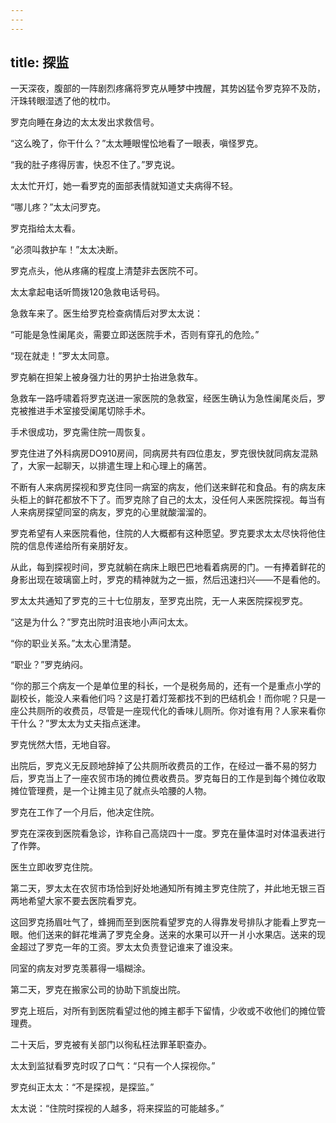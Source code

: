 ```yaml
---
---
---
```

title: 探监
---




一天深夜，腹部的一阵剧烈疼痛将罗克从睡梦中拽醒，其势凶猛令罗克猝不及防，汗珠转眼湿透了他的枕巾。

罗克向睡在身边的太太发出求救信号。

“这么晚了，你干什么？”太太睡眼惺忪地看了一眼表，嗔怪罗克。

“我的肚子疼得厉害，快忍不住了。”罗克说。

太太忙开灯，她一看罗克的面部表情就知道丈夫病得不轻。

“哪儿疼？”太太问罗克。

罗克指给太太看。

“必须叫救护车！”太太决断。

罗克点头，他从疼痛的程度上清楚非去医院不可。

太太拿起电话听筒拨120急救电话号码。

急救车来了。医生给罗克检查病情后对罗太太说：

“可能是急性阑尾炎，需要立即送医院手术，否则有穿孔的危险。”

“现在就走！”罗太太同意。

罗克躺在担架上被身强力壮的男护士抬进急救车。

急救车一路呼啸着将罗克送进一家医院的急救室，经医生确认为急性阑尾炎后，罗克被推进手术室接受阑尾切除手术。

手术很成功，罗克需住院一周恢复。

罗克住进了外科病房DO910房间，同病房共有四位患友，罗克很快就同病友混熟了，大家一起聊天，以排遣生理上和心理上的痛苦。

不断有人来病房探视和罗克住同一病室的病友，他们送来鲜花和食品。有的病友床头柜上的鲜花都放不下了。而罗克除了自己的太太，没任何人来医院探视。每当有人来病房探望同室的病友，罗克的心里就酸溜溜的。

罗克希望有人来医院看他，住院的人大概都有这种愿望。罗克要求太太尽快将他住院的信息传递给所有亲朋好友。

从此，每到探视时间，罗克就躺在病床上眼巴巴地看着病房的门。一有捧着鲜花的身影出现在玻璃窗上时，罗克的精神就为之一振，然后迅速扫兴——不是看他的。

罗太太共通知了罗克的三十七位朋友，至罗克出院，无一人来医院探视罗克。

“这是为什么？”罗克出院时沮丧地小声问太太。

“你的职业关系。”太太心里清楚。

“职业？”罗克纳闷。

“你的那三个病友一个是单位里的科长，一个是税务局的，还有一个是重点小学的副校长，能没人来看他们吗？这是打着灯笼都找不到的巴结机会！而你呢？只是一座公共厕所的收费员，尽管是一座现代化的香味儿厕所。你对谁有用？人家来看你干什么？”罗太太为丈夫指点迷津。

罗克恍然大悟，无地自容。

出院后，罗克义无反顾地辞掉了公共厕所收费员的工作，在经过一番不易的努力后，罗克当上了一座农贸市场的摊位费收费员。罗克每日的工作是到每个摊位收取摊位管理费，是一个让摊主见了就点头哈腰的人物。

罗克在工作了一个月后，他决定住院。

罗克在深夜到医院看急诊，诈称自己高烧四十一度。罗克在量体温时对体温表进行了作弊。

医生立即收罗克住院。

第二天，罗太太在农贸市场恰到好处地通知所有摊主罗克住院了，并此地无银三百两地希望大家不要去医院看罗克。

这回罗克扬眉吐气了，蜂拥而至到医院看望罗克的人得靠发号排队才能看上罗克一眼。他们送来的鲜花堆满了罗克全身。送来的水果可以开一爿小水果店。送来的现金超过了罗克一年的工资。罗太太负责登记谁来了谁没来。

同室的病友对罗克羡慕得一塌糊涂。

第二天，罗克在搬家公司的协助下凯旋出院。

罗克上班后，对所有到医院看望过他的摊主都手下留情，少收或不收他们的摊位管理费。

二十天后，罗克被有关部门以徇私枉法罪革职查办。

太太到监狱看罗克时叹了口气：“只有一个人探视你。”

罗克纠正太太：“不是探视，是探监。”

太太说：“住院时探视的人越多，将来探监的可能越多。”
